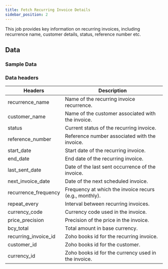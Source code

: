 ```yaml
---
title: Fetch Recurring Invoice Details 
sidebar_position: 2
---
```


This job provides key information on recurring invoices, including recurrence name, customer details, status, reference number etc.

<AddJob
  template="gsheet_zoho_books_db_get_recurring_invoice_details"
/>

## Data

### Sample Data

<Gsheet
  src="https://docs.google.com/spreadsheets/d/1-gX-uq5YrTW-6gQJYM-mNXitEOfJLTiQCvPtV8CR1Yc/edit#gid=1534935461"
/>

### Data headers

| Headers                  | Description                                           |
|------------------------|-------------------------------------------------------|
| recurrence_name        | Name of the recurring invoice recurrence.             |
| customer_name          | Name of the customer associated with the invoice.     |
| status                 | Current status of the recurring invoice.              |
| reference_number       | Reference number associated with the invoice.         |
| start_date             | Start date of the recurring invoice.                  |
| end_date               | End date of the recurring invoice.                    |
| last_sent_date         | Date of the last sent occurrence of the invoice.      |
| next_invoice_date      | Date of the next scheduled invoice.                   |
| recurrence_frequency   | Frequency at which the invoice recurs (e.g., monthly).|
| repeat_every           | Interval between recurring invoices.                  |
| currency_code          | Currency code used in the invoice.                    |
| price_precision        | Precision of the price in the invoice.                |
| bcy_total              | Total amount in base currency.                        |
| recurring_invoice_id   | Zoho books id for the recurring invoice.          |
| customer_id            | Zoho books id for the customer.                   |
| currency_id            | Zoho books id for the currency used in the invoice.|

<!---
### Filtration options

This job can restrict the data that is visible in spreadsheets. Use the following parameters to restrict the data.

| Parameter | Options |
|----|----|
| start_date | Select bills with billing date on or after `start_date`. Format - `YYYY-MM-DD` |
| end_date | Select bills with billing date on or before `end_date`. Format - `YYYY-MM-DD` |
-->

<!---
## Others

### Similar jobs

Similar sort of data can be achieved by using get accounting transaction job and filtering it by invoice type. 

### Reports that use this job

Here are some of the report templates that use this job: 
-->